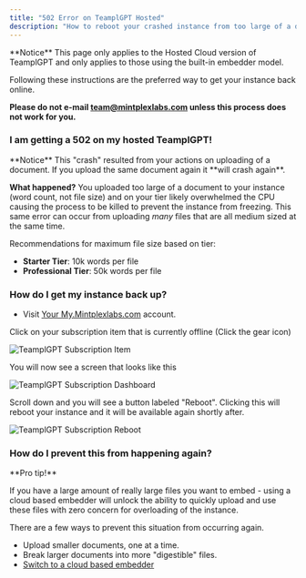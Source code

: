 ```yaml
---
title: "502 Error on TeamplGPT Hosted"
description: "How to reboot your crashed instance from too large of a document"
---
```



<Callout type="warning" emoji="️⚠️">
  **Notice**
  This page only applies to the Hosted Cloud version of TeamplGPT and only applies to those using the built-in embedder model.

Following these instructions are the preferred way to get your instance back online.

**Please do not e-mail team@mintplexlabs.com unless this process does not work for you.**

</Callout>

### I am getting a 502 on my hosted TeamplGPT!

<Callout type="error" emoji="️⚠️">
  **Notice** This "crash" resulted from your actions on uploading of a document.
  If you upload the same document again it **will crash again**.
</Callout>

**What happened?** You uploaded too large of a document to your instance (word count, not file size) and on your tier likely overwhelmed the CPU causing the process to be killed to prevent the instance from freezing. This same error can occur from uploading _many_ files that are all medium sized at the same time.

Recommendations for maximum file size based on tier:

- **Starter Tier**: 10k words per file
- **Professional Tier**: 50k words per file

### How do I get my instance back up?

- Visit [Your My.Mintplexlabs.com](https://my.mintplexlabs.com/dashboard) account.

Click on your subscription item that is currently offline (Click the gear icon)

<Image
  src="/images/cloud/subitem.png"
  height={500}
  width={500}
  quality={100}
  alt="TeamplGPT Subscription Item"
/>

You will now see a screen that looks like this

<Image
  src="/images/cloud/dashboard.png"
  height={500}
  width={500}
  quality={100}
  alt="TeamplGPT Subscription Dashboard"
/>

Scroll down and you will see a button labeled "Reboot". Clicking this will reboot your instance and it will be available again shortly after.

<Image
  src="/images/cloud/reboot.png"
  height={500}
  width={500}
  quality={100}
  alt="TeamplGPT Subscription Reboot"
/>

### How do I prevent this from happening again?

<Callout type="info" emoji="️💡">
  **Pro tip!**

If you have a large amount of really large files you want to embed - using a cloud based embedder will unlock the ability to quickly upload and
use these files with zero concern for overloading of the instance.

</Callout>

There are a few ways to prevent this situation from occurring again.

- Upload smaller documents, one at a time.
- Break larger documents into more "digestible" files.
- [Switch to a cloud based embedder](/anythingllm-setup/embedder-configuration/overview#cloud-model-providers)

